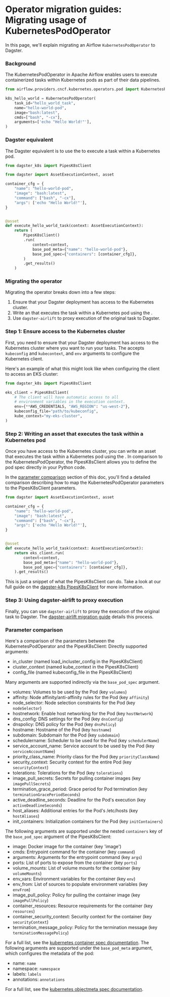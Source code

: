 # Operator migration guides: Migrating usage of KubernetesPodOperator

In this page, we'll explain migrating an Airflow `KubernetesPodOperator` to Dagster.

### Background

The KubernetesPodOperator in Apache Airflow enables users to execute containerized tasks within Kubernetes pods as part of their data pipelines.

```python file=/integrations/airlift/operator_migration/kubernetes_pod_operator.py
from airflow.providers.cncf.kubernetes.operators.pod import KubernetesPodOperator

k8s_hello_world = KubernetesPodOperator(
    task_id="hello_world_task",
    name="hello-world-pod",
    image="bash:latest",
    cmds=["bash", "-cx"],
    arguments=['echo "Hello World!"'],
)
```

### Dagster equivalent

The Dagster equivalent is to use the <PyObject object="PipesK8sClient" module="dagster_k8s"/> to execute a task within a Kubernetes pod.

```python file=/integrations/airlift/operator_migration/using_k8s_pipes.py
from dagster_k8s import PipesK8sClient

from dagster import AssetExecutionContext, asset

container_cfg = {
    "name": "hello-world-pod",
    "image": "bash:latest",
    "command": ["bash", "-cx"],
    "args": ['echo "Hello World!"'],
}


@asset
def execute_hello_world_task(context: AssetExecutionContext):
    return (
        PipesK8sClient()
        .run(
            context=context,
            base_pod_meta={"name": "hello-world-pod"},
            base_pod_spec={"containers": [container_cfg]},
        )
        .get_results()
    )
```

### Migrating the operator

Migrating the operator breaks down into a few steps:

1. Ensure that your Dagster deployment has access to the Kubernetes cluster.
2. Write an <PyObject object="asset" module="dagster"/> that executes the task within a Kubernetes pod using the <PyObject object="PipesK8sClient" module="dagster_k8s"/>.
3. Use `dagster-airlift` to proxy execution of the original task to Dagster.

### Step 1: Ensure access to the Kubernetes cluster

First, you need to ensure that your Dagster deployment has access to the Kubernetes cluster where you want to run your tasks. The <PyObject object="PipesK8sClient" module="dagster_k8s"/> accepts `kubeconfig` and `kubecontext`, and `env` arguments to configure the Kubernetes client.

Here's an example of what this might look like when configuring the client to access an EKS cluster:

```python file=/integrations/airlift/operator_migration/k8s_eks_fake_example.py startafter=start_client endbefore=end_client
from dagster_k8s import PipesK8sClient

eks_client = PipesK8sClient(
    # The client will have automatic access to all
    # environment variables in the execution context.
    env={**AWS_CREDENTIALS, "AWS_REGION": "us-west-2"},
    kubeconfig_file="path/to/kubeconfig",
    kube_context="my-eks-cluster",
)
```

### Step 2: Writing an asset that executes the task within a Kubernetes pod

Once you have access to the Kubernetes cluster, you can write an asset that executes the task within a Kubernetes pod using the <PyObject object="PipesK8sClient" module="dagster_k8s"/>. In comparison to the KubernetesPodOperator, the PipesK8sClient allows you to define the pod spec directly in your Python code.

In the [parameter comparison](/integrations/airlift/operator-migration/kubernetes-pod-operator#parameter-comparison) section of this doc, you'll find a detailed comparison describing how to map the KubernetesPodOperator parameters to the PipesK8sClient parameters.

```python file=/integrations/airlift/operator_migration/k8s_eks_fake_example.py startafter=start_asset endbefore=end_asset
from dagster import AssetExecutionContext, asset

container_cfg = {
    "name": "hello-world-pod",
    "image": "bash:latest",
    "command": ["bash", "-cx"],
    "args": ['echo "Hello World!"'],
}


@asset
def execute_hello_world_task(context: AssetExecutionContext):
    return eks_client.run(
        context=context,
        base_pod_meta={"name": "hello-world-pod"},
        base_pod_spec={"containers": [container_cfg]},
    ).get_results()
```

This is just a snippet of what the PipesK8sClient can do. Take a look at our full guide on the [dagster-k8s PipesK8sClient](/concepts/dagster-pipes/kubernetes) for more information.

### Step 3: Using dagster-airlift to proxy execution

Finally, you can use `dagster-airlift` to proxy the execution of the original task to Dagster. The [dagster-airlift migration guide](/integrations/airlift/tutorial/overview) details this process.

### Parameter comparison

Here's a comparison of the parameters between the KubernetesPodOperator and the PipesK8sClient: Directly supported arguments:

- in_cluster (named load_incluster_config in the PipesK8sClient)
- cluster_context (named kube_context in the PipesK8sClient)
- config_file (named kubeconfig_file in the PipesK8sClient)

Many arguments are supported indirectly via the `base_pod_spec` argument.

- volumes: Volumes to be used by the Pod (key `volumes`)
- affinity: Node affinity/anti-affinity rules for the Pod (key `affinity`)
- node_selector: Node selection constraints for the Pod (key `nodeSelector`)
- hostnetwork: Enable host networking for the Pod (key `hostNetwork`)
- dns_config: DNS settings for the Pod (key `dnsConfig`)
- dnspolicy: DNS policy for the Pod (key `dnsPolicy`)
- hostname: Hostname of the Pod (key `hostname`)
- subdomain: Subdomain for the Pod (key `subdomain`)
- schedulername: Scheduler to be used for the Pod (key `schedulerName`)
- service_account_name: Service account to be used by the Pod (key `serviceAccountName`)
- priority_class_name: Priority class for the Pod (key `priorityClassName`)
- security_context: Security context for the entire Pod (key `securityContext`)
- tolerations: Tolerations for the Pod (key `tolerations`)
- image_pull_secrets: Secrets for pulling container images (key `imagePullSecrets`)
- termination_grace_period: Grace period for Pod termination (key `terminationGracePeriodSeconds`)
- active_deadline_seconds: Deadline for the Pod's execution (key `activeDeadlineSeconds`)
- host_aliases: Additional entries for the Pod's /etc/hosts (key `hostAliases`)
- init_containers: Initialization containers for the Pod (key `initContainers`)

The following arguments are supported under the nested `containers` key of the `base_pod_spec` argument of the PipesK8sClient:

- image: Docker image for the container (key 'image')
- cmds: Entrypoint command for the container (key `command`)
- arguments: Arguments for the entrypoint command (key `args`)
- ports: List of ports to expose from the container (key `ports`)
- volume_mounts: List of volume mounts for the container (key `volumeMounts`)
- env_vars: Environment variables for the container (key `env`)
- env_from: List of sources to populate environment variables (key `envFrom`)
- image_pull_policy: Policy for pulling the container image (key `imagePullPolicy`)
- container_resources: Resource requirements for the container (key `resources`)
- container_security_context: Security context for the container (key `securityContext`)
- termination_message_policy: Policy for the termination message (key `terminationMessagePolicy`)

For a full list, see the [kubernetes container spec documentation](https://kubernetes.io/docs/reference/generated/kubernetes-api/v1.26/#container-v1-core). The following arguments are supported under the `base_pod_meta` argument, which configures the metadata of the pod:

- name: `name`
- namespace: `namespace`
- labels: `labels`
- annotations: `annotations`

For a full list, see the [kubernetes objectmeta spec documentation](https://kubernetes.io/docs/reference/generated/kubernetes-api/v1.26/#objectmeta-v1-meta).
